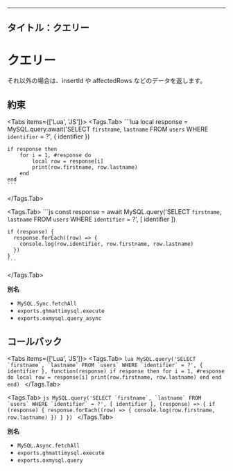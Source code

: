 ---

## タイトル：クエリー


# クエリー

それ以外の場合は、insertId や affectedRows などのデータを返します。

## 約束

<Tabs items={['Lua', 'JS']}>
  <Tags.Tab>
    ```lua
    local response = MySQL.query.await('SELECT `firstname`, `lastname` FROM `users` WHERE `identifier` = ?', {
        identifier
    })

    if response then
        for i = 1, #response do
            local row = response[i]
            print(row.firstname, row.lastname)
        end
    end
    ```

  </Tags.Tab>

  <Tags.Tab>
    ```js
    const response = await MySQL.query('SELECT `firstname`, `lastname` FROM `users` WHERE `identifier` = ?', [
      identifier
    ])

    if (response) {
      response.forEach((row) => {
        console.log(row.identifier, row.firstname, row.lastname)
      })
    }
    ```

  </Tags.Tab>
</Tabs>

**別名**

- `MySQL.Sync.fetchAll`
- `exports.ghmattimysql.execute`
- `exports.oxmysql.query_async`

## コールバック

<Tabs items={['Lua', 'JS']}>
  <Tags.Tab>
    ```lua
    MySQL.query('SELECT `firstname`, `lastname` FROM `users` WHERE `identifier` = ?', {
        identifier
    }, function(response)
        if response then
            for i = 1, #response do
                local row = response[i]
                print(row.firstname, row.lastname)
            end
        end
    end)
    ```
  </Tags.Tab>

  <Tags.Tab>
    ```js
    MySQL.query('SELECT `firstname`, `lastname` FROM `users` WHERE `identifier` = ?', [
      identifier
    ], (response) => {
      if (response) {
        response.forEach((row) => {
          console.log(row.firstname, row.lastname)
        })
      }
    })
    ```
  </Tags.Tab>
</Tabs>

**別名**

- `MySQL.Async.fetchAll`
- `exports.ghmattimysql.execute`
- `exports.oxmysql.query`
